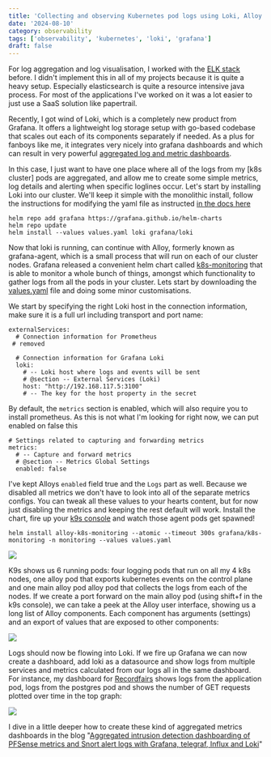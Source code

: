```yaml
---
title: 'Collecting and observing Kubernetes pod logs using Loki, Alloy and Grafana'
date: '2024-08-10'
category: observability
tags: ['observability', 'kubernetes', 'loki', 'grafana']
draft: false
---
```

For log aggregation and log visualisation, I worked with the [ELK stack](./logging-stashing-and-analyzing-with-elasticsearch-logstash-and-kibana) before. I didn't implement this in all of my projects because it is quite a heavy setup. Especially elasticsearch is quite a resource intensive java process. For most of the applications I've worked on it was a lot easier to just use a SaaS solution like papertrail.

Recently, I got wind of Loki, which is a completely new product from Grafana. It offers a lightweight log storage setup with go-based codebase that scales out each of its components separately if needed. As a plus for fanboys like me, it integrates very nicely into grafana dashboards and which can result in very powerful [aggregated log and metric dashboards](./aggregated-dashboarding-of-metrics-and-logs-with-grafana-influx-and-loki).

In this case, I just want to have one place where all of the logs from my [k8s cluster] pods are aggregated, and allow me to create some simple metrics, log details and alerting when specific loglines occur. Let's start by installing Loki into our cluster. We'll keep it simple with the monolithic install, follow the instructions for modifying the yaml file as instructed [in the docs here](https://grafana.com/docs/loki/latest/setup/install/helm/install-monolithic/)

```
helm repo add grafana https://grafana.github.io/helm-charts
helm repo update
helm install --values values.yaml loki grafana/loki
```

Now that loki is running, can continue with Alloy, formerly known as grafana-agent, which is a small process that will run on each of our cluster nodes. Grafana released a convenient helm chart called [k8s-monitoring](https://github.com/grafana/k8s-monitoring-helm) that is able to monitor a whole bunch of things, amongst which functionality to gather logs from all the pods in your cluster. Lets start by downloading the [values.yaml](https://github.com/grafana/k8s-monitoring-helm/blob/main/charts/k8s-monitoring/values.yaml) file and doing some minor customisations.

We start by specifying the right Loki host in the connection information, make sure it is a full url including transport and port name: 

```
externalServices:
  # Connection information for Prometheus
 # removed
 
  # Connection information for Grafana Loki
  loki:
    # -- Loki host where logs and events will be sent
    # @section -- External Services (Loki)
    host: "http://192.168.117.5:3100"
    # -- The key for the host property in the secret
```

By default, the `metrics` section is enabled, which will also require you to install prometheus. As this is not what I'm looking for right now, we can put enabled on false this 

```
# Settings related to capturing and forwarding metrics
metrics:
  # -- Capture and forward metrics
  # @section -- Metrics Global Settings
  enabled: false
```

I've kept Alloys  `enabled` field true and the `Logs` part as well. Because we disabled all metrics we don't have to look into all of the separate metrics configs. You can tweak all these values to your hearts content, but for now just disabling the metrics and keeping the rest default will work. Install the chart, fire up your [k9s console](./using-the-k9s-cli-tool-to-get-a-clear-overview-and-quick-acces-to-anything-on-your-cluster) and watch those agent pods get spawned!

```
helm install alloy-k8s-monitoring --atomic --timeout 300s grafana/k8s-monitoring -n monitoring --values values.yaml
```

![](../assets/images/2024-08-10-alloy-pods.png)

K9s shows us 6 running pods: four logging pods that run on all my 4 k8s nodes, one alloy pod that exports kubernetes events on the control plane and one main alloy pod alloy pod that collects the logs from each of the nodes. If we create a port forward on the main alloy pod (using shift+f in the k9s console), we can take a peek at the Alloy user interface, showing us a long list of Alloy components. Each component has arguments (settings) and an export of values that are exposed to other components:

![](../assets/images/2024-08-10-alloy-interface.png)

Logs should now be flowing into Loki. If we fire up Grafana we can now create a dashboard, add loki as a datasource and show logs from multiple services and metrics calculated from our logs all in the same dashboard. For instance, my dashboard for [Recordfairs](./deploying-a-nodejs-postgres-application-to-kubernetes-raspberry-pi-cluster) shows logs from the application pod, logs from the postgres pod and shows the number of GET requests plotted over time in the top graph:

![](../assets/images/2024-08-10-k8s-pod-logs.png)

I dive in a little deeper how to create these kind of aggregated metrics dashboards in the blog "[Aggregated intrusion detection dashboarding of PFSense metrics and Snort alert logs with Grafana, telegraf, Influx and Loki](./aggregated-dashboarding-of-metrics-and-logs-with-grafana-influx-and-loki)"
